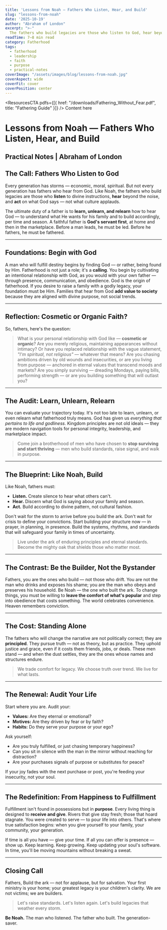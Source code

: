 ```yaml
---
title: 'Lessons from Noah — Fathers Who Listen, Hear, and Build'
slug: "lessons-from-noah"
date: '2025-10-19'
author: "Abraham of London"
excerpt: ">-"
  The fathers who build legacies are those who listen to God, hear beyond the noise, and act with obedience and conviction. Like Noah, we must learn to build what will save generations yet unborn.
readTime: 7–8 min read
category: Fatherhood
tags:
  - fatherhood
  - leadership
  - faith
  - purpose
  - practical-notes
coverImage: "/assets/images/blog/lessons-from-noah.jpg"
coverAspect: wide
coverFit: cover
coverPosition: center
---
```



<ResourcesCTA pdfs={[{ href: "/downloads/Fathering_Without_Fear.pdf", title: "Fathering Guide" }]} />
<BrandFrame title="Legacy Tips" subtitle="Key Advice">
  Content here
</BrandFrame>

# Lessons from Noah — Fathers Who Listen, Hear, and Build

## **Practical Notes | Abraham of London**

## The Call: Fathers Who Listen to God

Every generation has storms — economic, moral, spiritual. But not every generation has fathers who hear from God. Like Noah, the fathers who build legacies are those who **listen** to divine instructions, **hear** beyond the noise, and **act** on what God says — not what culture applauds.

The ultimate duty of a father is to **learn, unlearn, and relearn** how to hear God — to understand what He wants for his family and to build accordingly, per time and season. A faithful father is **God's servant first**, at home and then in the marketplace. Before a man leads, he must be led. Before he fathers, he must be fathered.

---

## Foundations: Begin with God

A man who will fulfill destiny begins by finding God — or rather, being found by Him. Fatherhood is not just a role; it's a **calling**. You begin by cultivating an intentional relationship with God, as you would with your own father — through presence, communication, and obedience. God is the origin of fatherhood. If you desire to raise a family with a godly legacy, your foundation must be Him. Families that hear from God **add value to society** because they are aligned with divine purpose, not social trends.

---

## Reflection: Cosmetic or Organic Faith?

So, fathers, here's the question:

> What is your personal relationship with God like — **cosmetic or organic**? Are you merely religious, maintaining appearances without intimacy? Or have you replaced relationship with the vague statement, _"I'm spiritual, not religious"_ — whatever that means? Are you chasing ambitions driven by old wounds and insecurities, or are you living from purpose — anchored in eternal values that transcend moods and markets? Are you simply surviving — dreading Mondays, paying bills, performing strength — or are you building something that will outlast you?

---

## The Audit: Learn, Unlearn, Relearn

You can evaluate your trajectory today. It's not too late to learn, unlearn, or even relearn what fatherhood truly means. God has given us _everything that pertains to life and godliness_. Kingdom principles are not old ideals — they are modern navigation tools for personal integrity, leadership, and marketplace impact.

> Come join a brotherhood of men who have chosen to **stop surviving and start thriving** — men who build standards, raise signal, and walk in purpose.

---

## The Blueprint: Like Noah, Build

Like Noah, fathers must:

- **Listen.** Create silence to hear what others can't.
- **Hear.** Discern what God is saying about your family and season.
- **Act.** Build according to divine pattern, not cultural fashion.

Don't wait for the storm to arrive before you build the ark. Don't wait for crisis to define your convictions. Start building your structure now — in prayer, in planning, in presence. Build the systems, rhythms, and standards that will safeguard your family in times of uncertainty.

> Live under the ark of enduring principles and eternal standards.
> Become the mighty oak that shields those who matter most.

---

## The Contrast: Be the Builder, Not the Bystander

Fathers, you are the ones who build — not those who drift. You are not the man who drinks and exposes his shame; you are the man who obeys and preserves his household. Be Noah — the one who built the ark. To change things, you must be willing to **leave the comfort of what's popular** and step into obedience that costs something. The world celebrates convenience. Heaven remembers conviction.

---

## The Cost: Standing Alone

The fathers who will change the narrative are not politically correct; they are **principled**. They pursue truth — not as theory, but as practice. They uphold justice and grace, even if it costs them friends, jobs, or deals. These men stand — and when the dust settles, they are the ones whose names and structures endure.

> We trade comfort for legacy.
> We choose truth over trend.
> We live for what lasts.

---

## The Renewal: Audit Your Life

Start where you are. Audit your:

- **Values:** Are they eternal or emotional?
- **Motives:** Are they driven by fear or by faith?
- **Habits:** Do they serve your purpose or your ego?

Ask yourself:

- Are you truly fulfilled, or just chasing temporary happiness?
- Can you sit in silence with the man in the mirror without reaching for distraction?
- Are your purchases signals of purpose or substitutes for peace?

If your joy fades with the next purchase or post, you're feeding your insecurity, not your soul.

---

## The Redefinition: From Happiness to Fulfillment

Fulfillment isn't found in possessions but in **purpose**. Every living thing is designed to **receive and give**. Rivers that give stay fresh; those that hoard stagnate. You were created to serve — to pour life into others. That's where true satisfaction begins: when you give yourself to your family, your community, your generation.

If time is all you have — give your time. If all you can offer is presence — show up. Keep learning. Keep growing. Keep updating your soul's software. In time, you'll be moving mountains without breaking a sweat.

---

## Closing Call

Fathers, Build the ark — not for applause, but for salvation. Your first ministry is your home; your greatest legacy is your children's clarity. We are not victims; we are builders.

> Let's raise standards.
> Let's listen again.
> Let's build legacies that weather every storm.

**Be Noah.** The man who listened. The father who built. The generation-saver.
